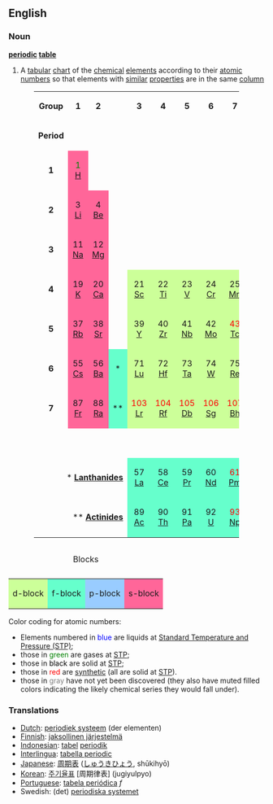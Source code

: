 ==English==
===Noun===
{{wikipedia}}
'''[[periodic]] [[table]]'''
#{{chemistry}} A [[tabular]] [[chart]] of the [[chemical]] [[element]]s according to their [[atomic number]]s so that elements with [[similar]] [[properties]] are in the same [[column]]

<!-- table modified from Wikipedia -->
<center>
<table style="width: 80%;">
<tr align="center">
<td>'''Group'''</td>
<td>'''1'''</td>
<td>'''2'''</td>
<td style="vertical-align: top;"><br> </td>
<td>'''3'''</td>
<td>'''4'''</td>
<td>'''5'''</td>
<td>'''6'''</td>
<td>'''7'''</td>
<td>'''8'''</td>
<td>'''9'''</td>
<td>'''10'''</td>
<td>'''11'''</td>
<td>'''12'''</td>
<td>'''13'''</td>
<td>'''14'''</td>
<td>'''15'''</td>
<td>'''16'''</td>
<td>'''17'''</td>
<td>'''18'''</td>
</tr>
<tr align="center">
<td>'''Period'''</td>
<td colspan="20"><br> </td>
</tr>
<tr align="center">
<td>'''1'''</td>
<td bgcolor="#ff6699"><font color="green">1</font><br>[[Hydrogen|H]]</td>
<td colspan="17"><br> </td>
<td bgcolor="#99ccff"><font color="green">2</font><br>[[Helium|He]]</td>
</tr>
<tr align="center">
<td>'''2'''</td>
<td bgcolor="#ff6699">3<br>[[Lithium|Li]]</td>
<td bgcolor="#ff6699">4<br>[[Beryllium|Be]]</td>
<td style="vertical-align: top;"><br> </td>
<td colspan="10"><br> </td>
<td bgcolor="#99ccff">5<br>[[Boron|B]]</td>
<td bgcolor="#99ccff">6<br>[[Carbon|C]]</td>
<td bgcolor="#99ccff"><font color="green">7</font><br>[[Nitrogen|N]]</td>
<td bgcolor="#99ccff"><font color="green">8</font><br>[[Oxygen|O]]</td>
<td bgcolor="#99ccff"><font color="green">9</font><br>[[Fluorine|F]]</td>
<td bgcolor="#99ccff"><font color="green">10</font><br>[[Neon|Ne]]</td>
</tr>
<tr align="center">
<td>'''3'''</td>
<td bgcolor="#ff6699">11<br>[[Sodium|Na]]</td>
<td bgcolor="#ff6699">12<br>[[Magnesium|Mg]]</td>
<td style="vertical-align: top;"><br> </td>
<td colspan="10"><br> </td>
<td bgcolor="#99ccff">13<br>[[Aluminium|Al]]</td>
<td bgcolor="#99ccff">14<br>[[Silicon|Si]]</td>
<td bgcolor="#99ccff">15<br>[[Phosphorus|P]]</td>
<td bgcolor="#99ccff">16<br>[[Sulfur|S]]</td>
<td bgcolor="#99ccff"><font color="green">17</font><br>[[Chlorine|Cl]]</td>
<td bgcolor="#99ccff"><font color="green">18</font><br>[[Argon|Ar]]</td>
</tr>
<tr align="center">
<td>'''4'''</td>
<td bgcolor="#ff6699">19<br>[[Potassium|K]]</td>
<td bgcolor="#ff6699">20<br>[[Calcium|Ca]]</td>
<td style="vertical-align: top;"><br> </td>
<td bgcolor="#ccff99">21<br>[[Scandium|Sc]]</td>
<td bgcolor="#ccff99">22<br>[[Titanium|Ti]]</td>
<td bgcolor="#ccff99">23<br>[[Vanadium|V]]</td>
<td bgcolor="#ccff99">24<br>[[Chromium|Cr]]</td>
<td bgcolor="#ccff99">25<br>[[Manganese|Mn]]</td>
<td bgcolor="#ccff99">26<br>[[Iron|Fe]]</td>
<td bgcolor="#ccff99">27<br>[[Cobalt|Co]]</td>
<td bgcolor="#ccff99">28<br>[[Nickel|Ni]]</td>
<td bgcolor="#ccff99">29<br>[[Copper|Cu]]</td>
<td bgcolor="#ccff99">30<br>[[Zinc|Zn]]</td>
<td bgcolor="#99ccff">31<br>[[Gallium|Ga]]</td>
<td bgcolor="#99ccff">32<br>[[Germanium|Ge]]</td>
<td bgcolor="#99ccff">33<br>[[Arsenic|As]]</td>
<td bgcolor="#99ccff">34<br>[[Selenium|Se]]</td>
<td bgcolor="#99ccff"><font color="blue">35</font><br>[[Bromine|Br]]</td>
<td bgcolor="#99ccff"><font color="green">36</font><br>[[Krypton|Kr]]</td>
</tr>
<tr align="center">
<td>'''5'''</td>
<td bgcolor="#ff6699">37<br>[[Rubidium|Rb]]</td>
<td bgcolor="#ff6699">38<br>[[Strontium|Sr]]</td>
<td style="vertical-align: top;"><br> </td>
<td bgcolor="#ccff99">39<br>[[Yttrium|Y]]</td>
<td bgcolor="#ccff99">40<br>[[Zirconium|Zr]]</td>
<td bgcolor="#ccff99">41<br>[[Niobium|Nb]]</td>
<td bgcolor="#ccff99">42<br>[[Molybdenum|Mo]]</td>
<td bgcolor="#ccff99"><font color="red">43</font><br>[[Technetium|Tc]]</td>
<td bgcolor="#ccff99">44<br>[[Ruthenium|Ru]]</td>
<td bgcolor="#ccff99">45<br>[[Rhodium|Rh]]</td>
<td bgcolor="#ccff99">46<br>[[Palladium|Pd]]</td>
<td bgcolor="#ccff99">47<br>[[Silver|Ag]]</td>
<td bgcolor="#ccff99">48<br>[[Cadmium|Cd]]</td>
<td bgcolor="#99ccff">49<br>[[Indium|In]]</td>
<td bgcolor="#99ccff">50<br>[[Tin|Sn]]</td>
<td bgcolor="#99ccff">51<br>[[Antimony|Sb]]</td>
<td bgcolor="#99ccff">52<br>[[Tellurium|Te]]</td>
<td bgcolor="#99ccff">53<br>[[Iodine|I]]</td>
<td bgcolor="#99ccff"><font color="green">54</font><br>[[Xenon|Xe]]</td>
</tr>
<tr align="center">
<td>'''6'''</td>
<td bgcolor="#ff6699">55<br>[[Caesium|Cs]]</td>
<td bgcolor="#ff6699">56<br>[[Barium|Ba]]</td>
<td bgcolor="#66ffcc">*<br></td>
<td bgcolor="#ccff99">71<br>[[Lutetium|Lu]]</td>
<td bgcolor="#ccff99">72<br>[[Hafnium|Hf]]</td>
<td bgcolor="#ccff99">73<br>[[Tantalum|Ta]]</td>
<td bgcolor="#ccff99">74<br>[[Tungsten|W]]</td>
<td bgcolor="#ccff99">75<br>[[Rhenium|Re]]</td>
<td bgcolor="#ccff99">76<br>[[Osmium|Os]]</td>
<td bgcolor="#ccff99">77<br>[[Iridium|Ir]]</td>
<td bgcolor="#ccff99">78<br>[[Platinum|Pt]]</td>
<td bgcolor="#ccff99">79<br>[[Gold|Au]]</td>
<td bgcolor="#ccff99"><font color="blue">80</font><br>[[Mercury|Hg]]</td>
<td bgcolor="#99ccff">81<br>[[Thallium|Tl]]</td>
<td bgcolor="#99ccff">82<br>[[Lead|Pb]]</td>
<td bgcolor="#99ccff">83<br>[[Bismuth|Bi]]</td>
<td bgcolor="#99ccff">84<br>[[Polonium|Po]]</td>
<td bgcolor="#99ccff">85<br>[[Astatine|At]]</td>
<td bgcolor="#99ccff"><font color="green">86</font><br>[[Radon|Rn]]</td>
</tr>
<tr align="center">
<td>'''7'''</td>
<td bgcolor="#ff6699">87<br>&nbsp;[[Francium|Fr]]&nbsp;</td>
<td bgcolor="#ff6699">88<br>[[Radium|Ra]]</td>
<td bgcolor="#66ffcc">**<br></td>
<td bgcolor="#ccff99"><font color="red">103</font><br>[[Lawrencium|Lr]]</td>
<td bgcolor="#ccff99"><font color="red">104</font><br>[[Rutherfordium|Rf]]</td>
<td bgcolor="#ccff99"><font color="red">105</font><br>[[Dubnium|Db]]</td>
<td bgcolor="#ccff99"><font color="red">106</font><br>[[Seaborgium|Sg]]</td>
<td bgcolor="#ccff99"><font color="red">107</font><br>[[Bohrium|Bh]]</td>
<td bgcolor="#ccff99"><font color="red">108</font><br>[[Hassium|Hs]]</td>
<td bgcolor="#ccff99"><font color="red">109</font><br>[[Meitnerium|Mt]]</td>
<td bgcolor="#ccff99"><font color="red">110</font><br>[[Darmstadtium|Ds]]</td>
<td bgcolor="#ccff99"><font color="red">111</font><br>[[Roentgenium|Rg]]</td>
<td bgcolor="#ccff99"><font color="red">112</font><br>[[Ununbium|Uub]]</td>
<td bgcolor="#99ccff"><font color="red">113<br>[[Ununtrium|Uut]]</font></td>
<td bgcolor="#99ccff"><font color="red">114</font><br>[[Ununquadium|Uuq]]</td>
<td bgcolor="#99ccff"><font color="red">115<br>[[Ununpentium|Uup]]</font></td>
<td bgcolor="#99ccff"><font color="red">116<br>[[Ununhexium|Uuh]]</font></td>
<td bgcolor="#ecfefe"><font color="#cccccc">117<br>[[Ununseptium|Uus]]</font></td>
<td bgcolor="#ecfefe"><font color="#cccccc">118<br>[[Ununoctium|Uuo]]</font></td>
</tr>
<tr align="center">
<td colspan="21"><br> </td>
</tr>
<tr align="center">
<td colspan="4" align="right">* '''[[Lanthanide]]s'''</td>
<td bgcolor="#66ffcc">57<br>[[Lanthanum|La]]</td>
<td bgcolor="#66ffcc">58<br>[[Cerium|Ce]]</td>
<td bgcolor="#66ffcc">59<br>[[Praseodymium|Pr]]</td>
<td bgcolor="#66ffcc">60<br>[[Neodymium|Nd]]</td>
<td bgcolor="#66ffcc"><font color="red">61</font><br>[[Promethium|Pm]]</td>
<td bgcolor="#66ffcc">62<br>[[Samarium|Sm]]</td>
<td bgcolor="#66ffcc">63<br>[[Europium|Eu]]</td>
<td bgcolor="#66ffcc">64<br>[[Gadolinium|Gd]]</td>
<td bgcolor="#66ffcc">65<br>[[Terbium|Tb]]</td>
<td bgcolor="#66ffcc">66<br>[[Dysprosium|Dy]]</td>
<td bgcolor="#66ffcc">67<br>[[Holmium|Ho]]</td>
<td bgcolor="#66ffcc">68<br>[[Erbium|Er]]</td>
<td bgcolor="#66ffcc">69<br>[[Thulium|Tm]]</td>
<td bgcolor="#66ffcc">70<br>[[Ytterbium|Yb]]</td>
</tr>
<tr align="center">
<td colspan="4" align="right">** '''[[Actinide]]s'''</td>
<td bgcolor="#66ffcc">89<br>[[Actinium|Ac]]</td>
<td bgcolor="#66ffcc">90<br>[[Thorium|Th]]</td>
<td bgcolor="#66ffcc">91<br>[[Protactinium|Pa]]</td>
<td bgcolor="#66ffcc">92<br>[[Uranium|U]]</td>
<td bgcolor="#66ffcc"><font color="red">93</font><br>[[Neptunium|Np]]</td>
<td bgcolor="#66ffcc"><font color="red">94</font><br>[[Plutonium|Pu]]</td>
<td bgcolor="#66ffcc"><font color="red">95</font><br>[[Americium|Am]]</td>
<td bgcolor="#66ffcc"><font color="red">96</font><br>[[Curium|Cm]]</td>
<td bgcolor="#66ffcc"><font color="red">97</font><br>[[Berkelium|Bk]]</td>
<td bgcolor="#66ffcc"><font color="red">98</font><br>[[Californium|Cf]]</td>
<td bgcolor="#66ffcc"><font color="red">99</font><br>[[Einsteinium|Es]]</td>
<td bgcolor="#66ffcc"><font color="red">100</font><br>[[Fermium|Fm]]</td>
<td bgcolor="#66ffcc"><font color="red">101</font><br>[[Mendelevium|Md]]</td>
<td bgcolor="#66ffcc"><font color="red">102</font><br>[[Nobelium|No]]</td>
</tr>
</table>
</center>

<table align="center">
<caption>Blocks</caption>
<tr><td bgcolor="#CCFF99">d-block</td><td bgcolor="#66FFCC">f-block</td><td bgcolor="#99CCFF">p-block</td><td bgcolor="#FF6699">s-block</td></tr>
</table>

Color coding for atomic numbers:
* Elements numbered in <font color="blue">blue</font> are liquids at [[Standard Temperature and Pressure|Standard Temperature and Pressure (STP)]];
* those in <font color="green">green</font> are gases at [[Standard Temperature and Pressure|STP]];
* those in <font color="black">black</font> are solid at [[Standard Temperature and Pressure|STP]];
* those in <font color="red">red</font> are [[Synthetic element|synthetic]] (all are solid at [[Standard Temperature and Pressure|STP]]).
* those in <font color="#808080">gray</font> have not yet been discovered (they also have muted filled colors indicating the likely chemical series they would fall under).

=== Translations ===
*[[Dutch]]: [[periodiek systeem]] (der elementen)
*[[Finnish]]: [[jaksollinen järjestelmä]]
*[[Indonesian]]: [[tabel]] [[periodik]]
*[[Interlingua]]: [[tabella periodic]]
*[[Japanese]]: [[周期表]] ([[しゅうきひょう]], shūkihyō)
*[[Korean]]: [[주기율표]] [周期律表] (jugiyulpyo)
*[[Portuguese]]: [[tabela periódica]] ''f''
*Swedish: (det) [[periodiska systemet]]